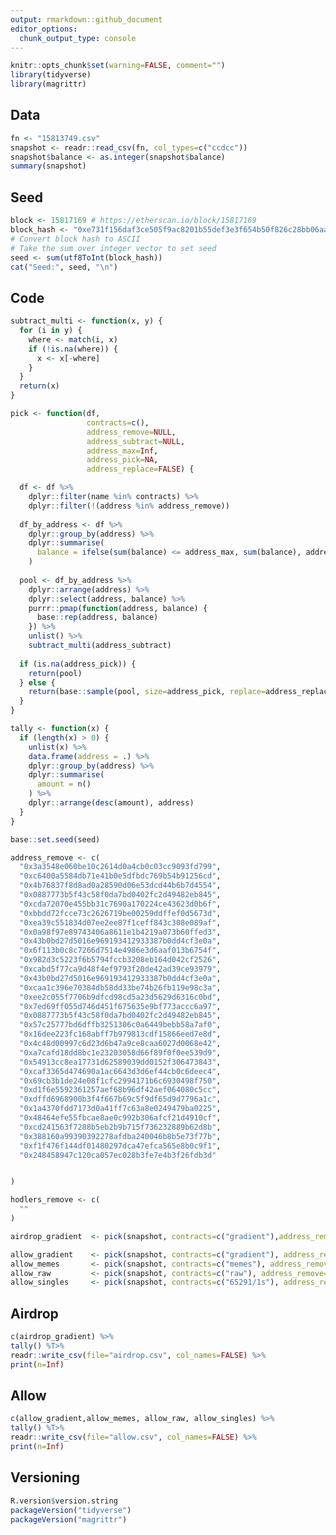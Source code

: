 ```yaml
---
output: rmarkdown::github_document
editor_options: 
  chunk_output_type: console
---
```


<!-- README.md is generated from README.Rmd. Please edit that file -->

```r
knitr::opts_chunk$set(warning=FALSE, comment="")
library(tidyverse)
library(magrittr)
```

## Data
```r
fn <- "15813749.csv"
snapshot <- readr::read_csv(fn, col_types=c("ccdcc"))
snapshot$balance <- as.integer(snapshot$balance)
summary(snapshot)
```

## Seed
```r
block <- 15817169 # https://etherscan.io/block/15817169
block_hash <- "0xe731f156daf3ce505f9ac8201b55def3e3f654b50f826c28bb06aa47a102e293"
# Convert block hash to ASCII
# Take the sum over integer vector to set seed
seed <- sum(utf8ToInt(block_hash))
cat("Seed:", seed, "\n")
```

## Code
```r
subtract_multi <- function(x, y) {
  for (i in y) {
    where <- match(i, x)
    if (!is.na(where)) {
      x <- x[-where]
    }
  }
  return(x)
}

pick <- function(df,
                 contracts=c(),
                 address_remove=NULL,
                 address_subtract=NULL,
                 address_max=Inf,
                 address_pick=NA,
                 address_replace=FALSE) {

  df <- df %>%
    dplyr::filter(name %in% contracts) %>%
    dplyr::filter(!(address %in% address_remove))
  
  df_by_address <- df %>%
    dplyr::group_by(address) %>%
    dplyr::summarise(
      balance = ifelse(sum(balance) <= address_max, sum(balance), address_max)
    )
  
  pool <- df_by_address %>%
    dplyr::arrange(address) %>%
    dplyr::select(address, balance) %>%
    purrr::pmap(function(address, balance) {
      base::rep(address, balance)
    }) %>%
    unlist() %>%
    subtract_multi(address_subtract)
  
  if (is.na(address_pick)) {
    return(pool)
  } else {
    return(base::sample(pool, size=address_pick, replace=address_replace))
  }
}

tally <- function(x) {
  if (length(x) > 0) {
    unlist(x) %>%
    data.frame(address = .) %>%
    dplyr::group_by(address) %>%
    dplyr::summarise(
      amount = n()
    ) %>%
    dplyr::arrange(desc(amount), address)
  }
}
```

```r
base::set.seed(seed)

address_remove <- c(
  "0x3a3548e060be10c2614d0a4cb0c03cc9093fd799",
  "0xc6400a5584db71e41b0e5dfbdc769b54b91256cd",
  "0x4b76837f8d8ad0a28590d06e53dcd44b6b7d4554",
  "0x0887773b5f43c58f0da7bd0402fc2d49482eb845",
  "0xcda72070e455bb31c7690a170224ce43623d0b6f",
  "0xbbdd72fcce73c2626719be00259ddffef0d5673d",
  "0xea39c551834d07ee2ee87f1ceff843c308e089af",
  "0x0a98f97e89743406a8611e1b4219a073b60ffed3",
  "0x43b0bd27d5016e969193412933387b0dd4cf3e0a",
  "0x6f113b0c8c7266d7514e4986e3d6aaf013b6754f",
  "0x982d3c5223f6b5794fccb3208eb164d042cf2526",
  "0xcabd5f77ca9d48f4ef9793f20de42ad39ce93979",
  "0x43b0bd27d5016e969193412933387b0dd4cf3e0a",
  "0xcaa1c396e70384db58dd33be74b26fb119e98c3a",
  "0xee2c055f7706b9dfcd98cd5a23d5629d6316c0bd",
  "0x7ed69ff055d746d451f675635e9bf773accc6a97",
  "0x0887773b5f43c58f0da7bd0402fc2d49482eb845",
  "0x57c25777bd6dffb3251306c0a6449bebb58a7af0",
  "0x16dee223fc168abff7b979813cdf15866eed7e8d",
  "0x4c48d00997c6d23d6b47a9ce8caa6027d0068e42",
  "0xa7cafd18dd8bc1e23203058d66f89f0f0ee539d9",
  "0x54913cc8ea17731d62589039dd0152f306473843",
  "0xcaf3365d474690a1ac6643d3d6ef44cb0c6deec4",
  "0x69cb3b1de24e08f1cfc2994171b6c6930498f750",
  "0xd1f6e5592361257aef68b96df42aef064080c5cc",
  "0xdffd6968900b3f4f667b69c5f9df65d9d7796a1c",
  "0x1a4370fdd7173d0a41ff7c63a8e0249479ba0225",
  "0x48464efe55fbcae8ae0c992b306afcf21d4910cf",
  "0xcd241563f7288b5eb2b9b715f736232889b62d8b",
  "0x388160a99390392278afdba240046b8b5e73f77b",
  "0xf1f476f144df01480297dca47efca565e8b0c9f1",
  "0x248458947c120ca057ec028b3fe7e4b3f26fdb3d"


)

hodlers_remove <- c(
  ""
)

airdrop_gradient  <- pick(snapshot, contracts=c("gradient"),address_remove=address_remove, address_pick=3)

allow_gradient    <- pick(snapshot, contracts=c("gradient"), address_remove=address_remove, address_subtract=airdrop_gradient,address_max=1)
allow_memes       <- pick(snapshot, contracts=c("memes"), address_remove=address_remove, address_max=1)
allow_raw         <- pick(snapshot, contracts=c("raw"), address_remove=address_remove,address_max=1)
allow_singles     <- pick(snapshot, contracts=c("65291/1s"), address_remove=address_remove,address_max=1)
```

## Airdrop
```r
c(airdrop_gradient) %>%
tally() %T>%
readr::write_csv(file="airdrop.csv", col_names=FALSE) %>%
print(n=Inf)
```

## Allow
```r
c(allow_gradient,allow_memes, allow_raw, allow_singles) %>%
tally() %T>%
readr::write_csv(file="allow.csv", col_names=FALSE) %>%
print(n=Inf)
```

## Versioning
```r
R.version$version.string
packageVersion("tidyverse")
packageVersion("magrittr")
```
